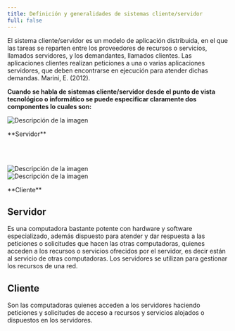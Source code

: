 ```yaml
---
title: Definición y generalidades de sistemas cliente/servidor
full: false
---
```


El sistema cliente/servidor es un modelo de aplicación distribuida, en el que las tareas se reparten entre los proveedores de recursos o servicios, llamados servidores, y los demandantes, llamados clientes. Las aplicaciones clientes realizan peticiones a una o varias aplicaciones servidores, que deben encontrarse en ejecución para atender dichas demandas. Marini, E. (2012).

**Cuando se habla de sistemas cliente/servidor desde el punto de vista tecnológico o informático se puede especificar claramente dos componentes lo cuales son:**

<div style={{
  display: "flex",
  flexWrap: "wrap",
  justifyContent: "center",
  alignItems: "center",
  gap: "50px",
}}>
  <div style={{
    display: "flex",
    flexDirection: "column",
    alignItems: "center",
    textAlign: "center",
    maxWidth: "200px",
  }}>
    <img 
      src="/images/sistemas-operativos-de-red/002.svg" 
      alt="Descripción de la imagen" 
      style={{ maxWidth: "100%", height: "auto" }} 
    />
    <p style={{ marginTop: "10px" }}>**Servidor**</p>
  </div>

  <br></br>

  <div style={{
    display: "flex",
    flexDirection: "column",
    alignItems: "center",
    textAlign: "center",
    maxWidth: "200px",
  }}>
    <img 
      src="/images/sistemas-operativos-de-red/001.svg" 
      alt="Descripción de la imagen" 
      style={{ maxWidth: "100%", height: "auto" }} 
    />
  </div>

  <div style={{
    display: "flex",
    flexDirection: "column",
    alignItems: "center",
    textAlign: "center",
    maxWidth: "200px",
  }}>
    <img 
      src="/images/sistemas-operativos-de-red/003.svg" 
      alt="Descripción de la imagen" 
      style={{ maxWidth: "100%", height: "auto" }} 
    />
    <p style={{ marginTop: "10px" }}>**Cliente**</p>
  </div>
</div>

## Servidor

Es una computadora bastante potente con hardware y software especializado, además dispuesto para atender y dar respuesta a las peticiones o solicitudes que hacen las otras computadoras, quienes acceden a los recursos o servicios ofrecidos por el servidor, es decir están al servicio de otras computadoras. Los servidores se utilizan para gestionar los recursos de una red.

## Cliente

Son las computadoras quienes acceden a los servidores haciendo peticiones y solicitudes de acceso a recursos y servicios alojados o dispuestos en los servidores.